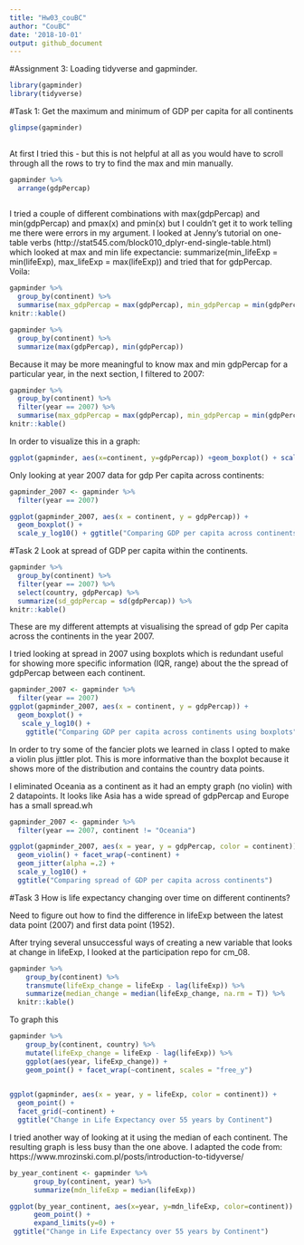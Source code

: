 ```yaml
---
title: "Hw03_couBC"
author: "CouBC"
date: '2018-10-01'
output: github_document
---
```

#Assignment 3:
Loading tidyverse and gapminder.

```r
library(gapminder)
library(tidyverse)
```

#Task 1:
Get the maximum and minimum of GDP per capita for all continents

```r
glimpse(gapminder) 
 
```

At first I tried this - but this is not helpful at all as you would have to scroll through all the rows to try to find the max and min manually. 

```r
gapminder %>%
  arrange(gdpPercap)
  
```

I tried a couple of different combinations with max(gdpPercap) and min(gdpPercap) and pmax(x) and pmin(x) but I couldn't get it to work telling me there were errors in my argument. I looked at Jenny's tutorial on one-table verbs (http://stat545.com/block010_dplyr-end-single-table.html) which looked at max and min life expectancie:   summarize(min_lifeExp = min(lifeExp), max_lifeExp = max(lifeExp)) and tried that for gdpPercap. Voila:


```r
gapminder %>%
  group_by(continent) %>% 
  summarise(max_gdpPercap = max(gdpPercap), min_gdpPercap = min(gdpPercap)) %>% 
knitr::kable()
```


```r
gapminder %>%
  group_by(continent) %>% 
  summarize(max(gdpPercap), min(gdpPercap))
```

Because it may be more meaningful to know max and min gdpPercap for a particular year, in the next section, I filtered to 2007:

```r
gapminder %>%
  group_by(continent) %>% 
  filter(year == 2007) %>% 
  summarise(max_gdpPercap = max(gdpPercap), min_gdpPercap = min(gdpPercap)) %>% 
knitr::kable()
```

In order to visualize this in a graph:

```r
ggplot(gapminder, aes(x=continent, y=gdpPercap)) +geom_boxplot() + scale_y_log10() + ggtitle("Comparing GDP per capita across continents")
```

Only looking at year 2007 data for gdp Per capita across continents:

```r
gapminder_2007 <- gapminder %>%
  filter(year == 2007)

ggplot(gapminder_2007, aes(x = continent, y = gdpPercap)) +
  geom_boxplot() +
  scale_y_log10() + ggtitle("Comparing GDP per capita across continents")
```

            

#Task 2
Look at spread of GDP per capita within the continents.


```r
gapminder %>% 
  group_by(continent) %>% 
  filter(year == 2007) %>% 
  select(country, gdpPercap) %>% 
  summarize(sd_gdpPercap = sd(gdpPercap)) %>% 
knitr::kable()
```



These are my different attempts at visualising the spread of gdp Per capita across the continents in the year 2007.



I tried looking at spread in 2007 using boxplots which is redundant useful for showing more specific information (IQR, range) about the the spread of gdpPercap between each continent.


```r
gapminder_2007 <- gapminder %>%
  filter(year == 2007)
ggplot(gapminder_2007, aes(x = continent, y = gdpPercap)) +
  geom_boxplot() +
   scale_y_log10() +
    ggtitle("Comparing GDP per capita across continents using boxplots")


```

In order to try some of the fancier plots we learned in class I opted to make a violin plus jittler plot. This is more informative than the boxplot because it shows more of the distribution and contains the country data points.

I eliminated Oceania as a continent as it had an empty graph (no violin) with 2 datapoints. It looks like Asia has a wide spread of gdpPercap and Europe has a small spread.wh

```r

gapminder_2007 <- gapminder %>%
  filter(year == 2007, continent != "Oceania")

ggplot(gapminder_2007, aes(x = year, y = gdpPercap, color = continent)) +
  geom_violin() + facet_wrap(~continent) + 
  geom_jitter(alpha =.2) +
  scale_y_log10() +
  ggtitle("Comparing spread of GDP per capita across continents")
```


            
#Task 3
How is life expectancy changing over time on different continents?

Need to figure out how to find the difference in lifeExp between the latest data point (2007) and first data point (1952). 

After trying several unsuccessful ways of creating a new variable that looks at change in lifeExp, I looked at the participation repo for cm_08. 

```r
gapminder %>% 
    group_by(continent) %>% 
    transmute(lifeExp_change = lifeExp - lag(lifeExp)) %>% 
    summarize(median_change = median(lifeExp_change, na.rm = T)) %>%
  knitr::kable()

```

To graph this
```r
gapminder %>% 
    group_by(continent, country) %>% 
    mutate(lifeExp_change = lifeExp - lag(lifeExp)) %>% 
    ggplot(aes(year, lifeExp_change)) +
    geom_point() + facet_wrap(~continent, scales = "free_y")
  
```


```r
ggplot(gapminder, aes(x = year, y = lifeExp, color = continent)) +
  geom_point() +
  facet_grid(~continent) +
  ggtitle("Change in Life Expectancy over 55 years by Continent") 
```

I tried another way of looking at it using the median of each continent. The resulting graph is less busy than the one above. I adapted the code from: https://www.mrozinski.com.pl/posts/introduction-to-tidyverse/



```r
by_year_continent <- gapminder %>%
      group_by(continent, year) %>% 
      summarize(mdn_lifeExp = median(lifeExp))

ggplot(by_year_continent, aes(x=year, y=mdn_lifeExp, color=continent)) + 
      geom_point() + 
      expand_limits(y=0) +
 ggtitle("Change in Life Expectancy over 55 years by Continent")
```

